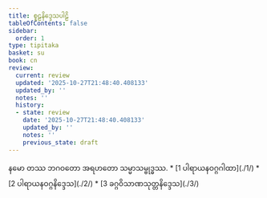 ```yaml
---
title: စူဠနိဒ္ဒေသပါဠိ
tableOfContents: false
sidebar:
  order: 1
type: tipitaka
basket: su
book: cn
review:
  current: review
  updated: '2025-10-27T21:48:40.408133'
  updated_by: ''
  notes: ''
  history:
  - state: review
    date: '2025-10-27T21:48:40.408133'
    updated_by: ''
    notes: ''
    previous_state: draft
---
```


<ReviewStatus review={frontmatter.review} showDetails={true} />

<HypothesisAnnotation frontmatter={frontmatter} />

<Paragraph number="1" type="center" book="cn">
နမော တဿ ဘဂဝတော အရဟတော သမ္မာသမ္ဗုဒ္ဓဿ.

</Paragraph>

<TableOfContents book="cn">
* [1 ပါရာယနဝဂ္ဂဂါထာ](./1/)
* [2 ပါရာယနဝဂ္ဂနိဒ္ဒေသ](./2/)
* [3 ခဂ္ဂဝိသာဏသုတ္တနိဒ္ဒေသ](./3/)
</TableOfContents>